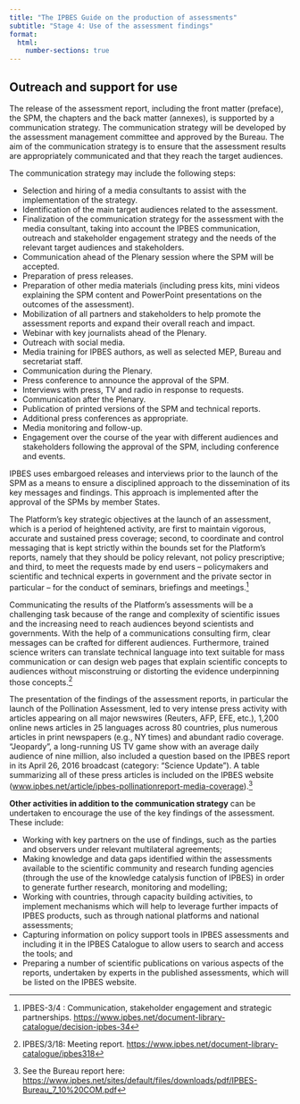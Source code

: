 ```yaml
---
title: "The IPBES Guide on the production of assessments"
subtitle: "Stage 4: Use of the assessment findings"
format:
  html:
    number-sections: true
---
```


## Outreach and support for use

The release of the assessment report, including the front matter (preface), the SPM, the chapters and the back matter (annexes), is supported by a communication strategy. The communication strategy will be developed by the assessment management committee and approved by the Bureau. The aim of the communication strategy is to ensure that the assessment results are appropriately communicated and that they reach the target audiences.

The communication strategy may include the following steps:

- Selection and hiring of a media consultants to assist with the implementation of the strategy.
- Identification of the main target audiences related to the assessment.
- Finalization of the communication strategy for the assessment with the media consultant, taking into account the IPBES communication, outreach and stakeholder engagement strategy and the needs of the relevant target audiences and stakeholders.
- Communication ahead of the Plenary session where the SPM will be accepted.
- Preparation of press releases.
- Preparation of other media materials (including press kits, mini videos explaining the SPM content and PowerPoint presentations on the outcomes of the assessment).
- Mobilization of all partners and stakeholders to help promote the assessment reports and expand their overall reach and impact.
- Webinar with key journalists ahead of the Plenary.
- Outreach with social media.
- Media training for IPBES authors, as well as selected MEP, Bureau and secretariat staff.
- Communication during the Plenary.
- Press conference to announce the approval of the SPM.
- Interviews with press, TV and radio in response to requests.
- Communication after the Plenary.
- Publication of printed versions of the SPM and technical reports.
- Additional press conferences as appropriate.
- Media monitoring and follow-up.
- Engagement over the course of the year with different audiences and stakeholders following the approval of the SPM, including conference and events.

IPBES uses embargoed releases and interviews prior to the launch of the SPM as a means to ensure a disciplined approach to the dissemination of its key messages and findings. This approach is implemented after the approval of the SPMs by member States.

The Platform's key strategic objectives at the launch of an assessment, which is a period of heightened activity, are first to maintain vigorous, accurate and sustained press coverage; second, to coordinate and control messaging that is kept strictly within the bounds set for the Platform's reports, namely that they should be policy relevant, not policy prescriptive; and third, to meet the requests made by end users -- policymakers and scientific and technical experts in government and the private sector in particular -- for the conduct of seminars, briefings and meetings.^[IPBES-3/4 : Communication, stakeholder engagement and strategic partnerships. <https://www.ipbes.net/document-library-catalogue/decision-ipbes-34>]

Communicating the results of the Platform's assessments will be a challenging task because of the range and complexity of scientific issues and the increasing need to reach audiences beyond scientists and governments. With the help of a communications consulting firm, clear messages can be crafted for different audiences. Furthermore, trained science writers can translate technical language into text suitable for mass communication or can design web pages that explain scientific concepts to audiences without misconstruing or distorting the evidence underpinning those concepts.^[IPBES/3/18: Meeting report. <https://www.ipbes.net/document-library-catalogue/ipbes318>]

The presentation of the findings of the assessment reports, in particular the launch of the Pollination Assessment, led to very intense press activity with articles appearing on all major newswires (Reuters, AFP, EFE, etc.), 1,200 online news articles in 25 languages across 80 countries, plus numerous articles in print newspapers (e.g., NY times) and abundant radio coverage. "Jeopardy", a long-running US TV game show with an average daily audience of nine million, also included a question based on the IPBES report in its April 26, 2016 broadcast (category: "Science Update"). A table summarizing all of these press articles is included on the IPBES website ([www.ipbes.net/article/ipbes-pollinationreport-media-coverage](http://www.ipbes.net/article/ipbes-pollinationreport-media-coverage)).^[See the Bureau report here: <https://www.ipbes.net/sites/default/files/downloads/pdf/IPBES-Bureau_7_10%20COM.pdf>]

**Other activities in addition to the communication strategy** can be undertaken to encourage the use of the key findings of the assessment. These include:

- Working with key partners on the use of findings, such as the parties and observers under relevant multilateral agreements;
- Making knowledge and data gaps identified within the assessments available to the scientific community and research funding agencies (through the use of the knowledge catalysis function of IPBES) in order to generate further research, monitoring and modelling;
- Working with countries, through capacity building activities, to implement mechanisms which will help to leverage further impacts of IPBES products, such as through national platforms and national assessments;
- Capturing information on policy support tools in IPBES assessments and including it in the IPBES Catalogue to allow users to search and access the tools; and
- Preparing a number of scientific publications on various aspects of the reports, undertaken by experts in the published assessments, which will be listed on the IPBES website.

